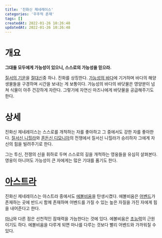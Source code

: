 ```yaml
---
title: '진화신 제네레이스'
categories: '우주적 존재'
tags: []
createdAt: 2022-01-26 10:26:48
updatedAt: 2022-01-26 10:26:48
---
```


# 개요
<QBlock>
  <P><Strong>그대들 모두에게 가능성이 있으니, 스스로의 가능성을 믿으라.</Strong></P>
</QBlock>

[질서의 기운](질서와_혼돈#질서의_기운)을 [절대신](절대신)중 하나. 진화를 상징한다. [가능성의 바다](가능성의_바다)에 기거하며 바다의 해양 생물들을 구경하며 시간을 보내는 게 보통이다. 가능성의 바다의 바닷물은 영양분이 넘쳐 식물이 아주 건강하게 자란다. 그렇기에 자연신 마즈나에게 바닷물을 공급해주기도 한다.

# 상세
진화신 제네레이스는 스스로를 개척하는 자를 좋아하고 그 중에서도 강한 자를 좋아한다. [질서신 니힐라](질서신_니힐라)와 [혼돈신 디모니아](혼돈신_디모니아)의 전쟁에서 질서신 니힐라가 승리하자 그에게 자신의 힘을 빌려주기로 한다.

그는 투신, 전쟁의 신을 휘하로 두며 스스로의 길을 개척하는 영웅들을 유심히 살펴본다. 영웅이 아니어도 가능성이 큰 자에게는 많은 기대를 품기도 한다.

# [아스트라](아스트라)
진화신 제네레이스는 아스트라 중에서도 [에볼비움](에볼비움)을 탄생시켰다. 에볼비움은 [어벤드](어벤드)가 존재하는 곳에 반드시 함께 존재하며 어벤드를 가질 수 있는 높은 자질을 가진 자에게 힘을 내어준다고 한다.

[마나](마나)와 다른 점은 선천적인 잠재력을 가늠한다는 것에 있다. 에볼비움은 [초능력](초능력)의 근원이기도 하다. 에볼비움을 다루게 되면 마나를 다루는 것보다 빨리 어벤드와 가까워질 수 있다.
